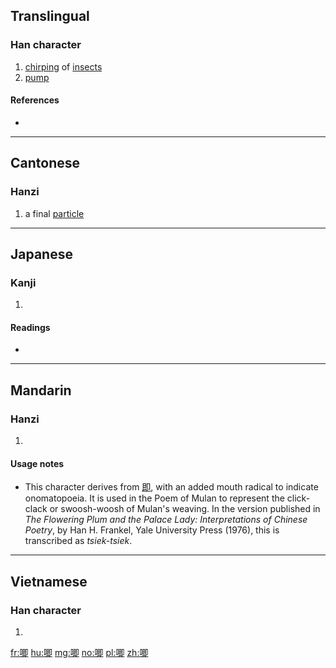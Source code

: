{{also|喞}}
==Translingual==

===Han character===
{{Han char|rn=30|rad=口|as=07|sn=10|four=6702<sub>0</sub>|canj=口日戈中 (RAIL)|ids=⿰[[口]][[即]]}}

# [[chirping]] of [[insect]]s
# [[pump]]

====References====
* {{Han ref|kx=0201.121|hdz=10634.140|uh=5527|ud=21799}}

----

==Cantonese==

===Hanzi===
{{yue-hanzi|jyut=[[zek1]], [[zik1]]|y=jek1, jik1}}

# a final [[particle]]

----

==Japanese==

===Kanji===
{{ja-kanji|grade=|rs=口07}}

# {{defn|lang=ja|sort=口07}}

====Readings====
* {{ja-readings|on=[[そく]] (soku), [[しょく]] (shoku)|kun=[[かこつ]] (kakotsu)}}

----

==Mandarin==

===Hanzi===
{{cmn-hanzi|pin=[[jī]] ([[ji1]])|wg=chi<sup>1</sup>}}

# {{defn|lang=cmn|sort=口07}}

====Usage notes====
* This character derives from [[即]], with an added mouth radical to indicate onomatopoeia. It is used in the Poem of Mulan to represent the click-clack or swoosh-woosh of Mulan's weaving. In the version published in ''The Flowering Plum and the Palace Lady: Interpretations of Chinese Poetry'', by Han H. Frankel, Yale University Press (1976), this is transcribed as ''tsiek-tsiek''.

----

==Vietnamese==

===Han character===
{{vi-hantu|[[tức]], [[cơ]]|rs=口07}}

# {{defn|lang=vi}}

[[fr:唧]]
[[hu:唧]]
[[mg:唧]]
[[no:唧]]
[[pl:唧]]
[[zh:唧]]